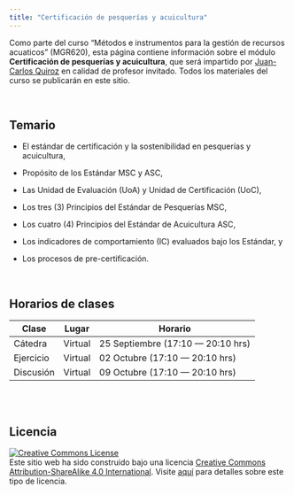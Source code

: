 ```yaml
---
title: "Certificación de pesquerías y acuicultura"
---
```


Como parte del curso "Métodos e instrumentos para la gestión de recursos acuaticos" (MGR620), esta página
contiene información sobre el módulo **Certificación de pesquerías y acuicultura**, que será impartido por
[Juan-Carlos Quiroz](https://www.facilevisual.com/jcquiroz) en calidad de profesor invitado. Todos los
materiales del curso se publicarán en este sitio.

<br>

## Temario

::: {.callout-note appearance="simple"}
-   El estándar de certificación y la sostenibilidad en pesquerías y acuicultura,

-   Propósito de los Estándar MSC y ASC,

-   Las Unidad de Evaluación (UoA) y Unidad de Certificación (UoC),

-   Los tres (3) Principios del Estándar de Pesquerías MSC,

-   Los cuatro (4) Principios del Estándar de Acuicultura ASC,

-   Los indicadores de comportamiento (IC) evaluados bajo los Estándar, y

-   Los procesos de pre-certificación.
:::

<br>

## Horarios de clases

| Clase     | Lugar   | Horario                           |
|-----------|---------|-----------------------------------|
| Cátedra   | Virtual | 25 Septiembre (17:10 — 20:10 hrs) |
| Ejercicio | Virtual | 02 Octubre (17:10 — 20:10 hrs)    |
| Discusión | Virtual | 09 Octubre (17:10 — 20:10 hrs)    |

<br> <br>

## Licencia

[![Creative Commons
License](https://licensebuttons.net/l/by-sa/4.0/88x31.png){alt="Creative Commons License"}](https://creativecommons.org/licenses/by-sa/4.0/)\
Este sitio web ha sido construido bajo una licencia [Creative Commons Attribution-ShareAlike 4.0
International](https://creativecommons.org/licenses/by-sa/4.0/). Visite
[aquí](https://github.com/dukestatsciintrods/blob/master/LICENSE.md) para detalles sobre este tipo de
licencia.
